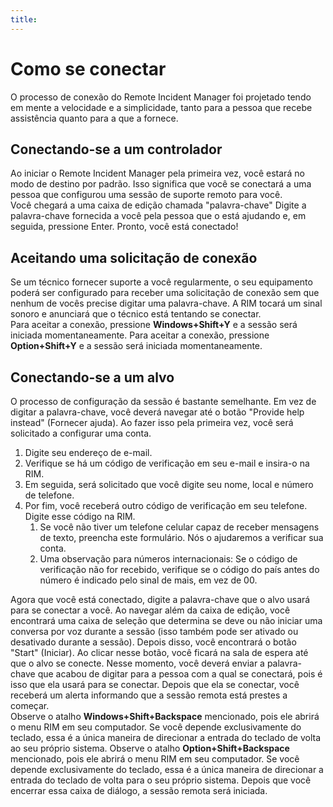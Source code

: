 ```yaml
---
title: 
---
```



# Como se conectar
O processo de conexão do Remote Incident Manager foi projetado tendo em mente a velocidade e a simplicidade, tanto para a pessoa que recebe assistência quanto para a que a fornece.
## Conectando-se a um controlador
Ao iniciar o Remote Incident Manager pela primeira vez, você estará no modo de destino por padrão. Isso significa que você se conectará a uma pessoa que configurou uma sessão de suporte remoto para você.  
Você chegará a uma caixa de edição chamada "palavra-chave" Digite a palavra-chave fornecida a você pela pessoa que o está ajudando e, em seguida, pressione Enter. Pronto, você está conectado!
## Aceitando uma solicitação de conexão
Se um técnico fornecer suporte a você regularmente, o seu equipamento poderá ser configurado para receber uma solicitação de conexão sem que nenhum de vocês precise digitar uma palavra-chave. A RIM tocará um sinal sonoro e anunciará que o técnico está tentando se conectar.  
<Windows>Para aceitar a conexão, pressione **Windows+Shift+Y** e a sessão será iniciada momentaneamente.</Windows>
<MacOS>Para aceitar a conexão, pressione **Option+Shift+Y** e a sessão será iniciada momentaneamente.</MacOS>
## Conectando-se a um alvo
O processo de configuração da sessão é bastante semelhante. Em vez de digitar a palavra-chave, você deverá navegar até o botão "Provide help instead" (Fornecer ajuda). Ao fazer isso pela primeira vez, você será solicitado a configurar uma conta.
1. Digite seu endereço de e-mail.
1. Verifique se há um código de verificação em seu e-mail e insira-o na RIM.
1. Em seguida, será solicitado que você digite seu nome, local e número de telefone.
1. Por fim, você receberá outro código de verificação em seu telefone. Digite esse código na RIM.
    1. Se você não tiver um telefone celular capaz de receber mensagens de texto, preencha este formulário. Nós o ajudaremos a verificar sua conta.
    1. Uma observação para números internacionais: Se o código de verificação não for recebido, verifique se o código do país antes do número é indicado pelo sinal de mais, em vez de 00.

Agora que você está conectado, digite a palavra-chave que o alvo usará para se conectar a você. Ao navegar além da caixa de edição, você encontrará uma caixa de seleção que determina se deve ou não iniciar uma conversa por voz durante a sessão (isso também pode ser ativado ou desativado durante a sessão). Depois disso, você encontrará o botão "Start" (Iniciar). Ao clicar nesse botão, você ficará na sala de espera até que o alvo se conecte. Nesse momento, você deverá enviar a palavra-chave que acabou de digitar para a pessoa com a qual se conectará, pois é isso que ela usará para se conectar. Depois que ela se conectar, você receberá um alerta informando que a sessão remota está prestes a começar.  
<Windows>Observe o atalho **Windows+Shift+Backspace** mencionado, pois ele abrirá o menu RIM em seu computador. Se você depende exclusivamente do teclado, essa é a única maneira de direcionar a entrada do teclado de volta ao seu próprio sistema.</Windows>
<MacOS>Observe o atalho **Option+Shift+Backspace** mencionado, pois ele abrirá o menu RIM em seu computador. Se você depende exclusivamente do teclado, essa é a única maneira de direcionar a entrada do teclado de volta para o seu próprio sistema.</MacOS>
Depois que você encerrar essa caixa de diálogo, a sessão remota será iniciada.
